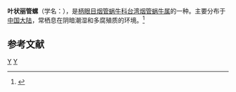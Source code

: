{{Speciesbox
| taxon = Formosana phyllostoma
| binomial_authority = (Heude, 1888)
}}
'''叶状丽管螺'''（学名：''{{lang|la|Formosana phyllostoma}}''），是[[柄眼目|柄眼目]][[烟管蜗牛科|烟管蜗牛科]][[台湾烟管蜗牛属|台湾烟管蜗牛属]]的一种。主要分布于[[中国大陆|中国大陆]]，常栖息在阴暗潮湿和多腐殖质的环境。<ref>{{cite web|url=http://shell.sinica.edu.tw/chinese/shellbase_detail.php?science_no=5982|title=国际贝库：叶状丽管螺|publisher=台湾贝类资料库|accessdate=2009-08-11|archive-date=2016-03-04|archive-url=https://web.archive.org/web/20160304103723/http://shell.sinica.edu.tw/chinese/shellbase_detail.php?science_no=5982|dead-url=no}}</ref>

== 参考文献 ==
{{reflist}}
{{taxonbar}}
[[Category:_1888年描述的动物|Y]]
[[Category:台湾烟管蜗牛属|Y]]